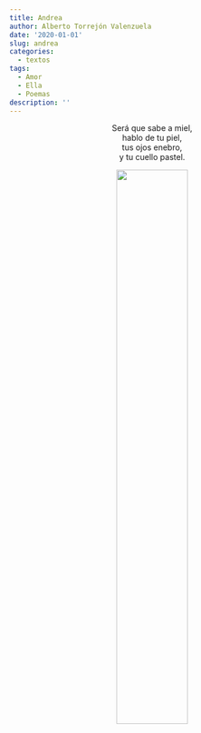 ```yaml
---
title: Andrea
author: Alberto Torrejón Valenzuela
date: '2020-01-01'
slug: andrea
categories:
  - textos
tags:
  - Amor
  - Ella
  - Poemas
description: ''
---
```


<center>
<span class = "primerapalabra">S</span>erá que sabe a miel, <br>
hablo de tu piel, <br>
tus ojos enebro, <br>
y tu cuello pastel.

![](/text/Img/cuello.jpeg){width=50% height=50%}
</center>